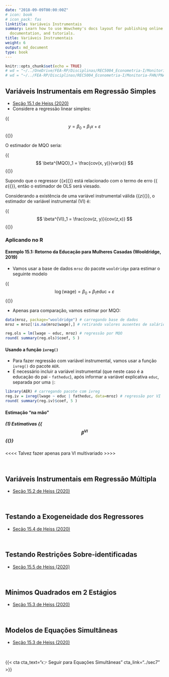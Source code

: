 ```yaml
---
date: "2018-09-09T00:00:00Z"
# icon: book
# icon_pack: fas
linktitle: Variáveis Instrumentais
summary: Learn how to use Wowchemy's docs layout for publishing online courses, software
  documentation, and tutorials.
title: Variáveis Instrumentais
weight: 6
output: md_document
type: book
---
```


```r
knitr::opts_chunk$set(echo = TRUE)
# wd = "~/../OneDrive/FEA-RP/Disciplinas/REC5004_Econometria-I/Monitoria-FHN/PNADc" # Aspire
# wd = "~/../FEA-RP/Disciplinas/REC5004_Econometria-I/Monitoria-FHN/PNADc" # Nitro
```


## Variáveis Instrumentais em Regressão Simples

- [Seção 15.1 de Heiss (2020)](http://www.urfie.net/read/index.html#page/247)
- Considere a regressão linear simples:

{{<math>}}$$ y = \beta_0 + \beta_1 x + \varepsilon \tag{15.1} $${{</math>}}

O estimador de MQO seria:

{{<math>}}$$ \beta^{MQO}_1 = \frac{cov(x, y)}{var(x)} $${{</math>}}

Supondo que o regressor {{<math>}}$x${{</math>}} está relacionado com o termo de erro {{<math>}}$\varepsilon${{</math>}}, então o estimador de OLS será viesado.

Considerando a existência de uma variável instrumental válida {{<math>}}$z${{</math>}}, o estimador de variável instrumental (VI) é:

{{<math>}}$$ \beta^{VI}_1 = \frac{cov(z, y)}{cov(z,x)} $${{</math>}}


### Aplicando no R

#### Exemplo 15.1: Retorno da Educação para Mulheres Casadas (Wooldridge, 2019)

- Vamos usar a base de dados `mroz` do pacote `wooldridge` para estimar o seguinte modelo

{{<math>}}$$ \log(\text{wage}) = \beta_0 + \beta_1 \text{educ} + \varepsilon $${{</math>}}

- Apenas para comparação, vamos estimar por MQO:
```r
data(mroz, package="wooldridge") # carregando base de dados
mroz = mroz[!is.na(mroz$wage),] # retirando valores ausentes de salário

reg.ols = lm(lwage ~ educ, mroz) # regressão por MQO
round( summary(reg.ols)$coef, 5 )
```


#### Usando a função `ivreg()`

- Para fazer regressão com variável instrumental, vamos usar a função `ivreg()` do pacote `AER`.
- É necessário incluir a variável instrumental (que neste caso é a educação do pai - `fatheduc`), após informar a variável explicativa `educ`, separada por uma `|`:

```r
library(AER) # carregando pacote com ivreg
reg.iv = ivreg(lwage ~ educ | fatheduc, data=mroz) # regressão por VI
round( summary(reg.iv)$coef, 5 )
```


#### Estimação "na mão"

##### (1) Estimativas {{<math>}}$$ \beta^{VI} $${{</math>}}

<<<< Talvez fazer apenas para VI multivariado >>>>

</br>


## Variáveis Instrumentais em Regressão Múltipla

- [Seção 15.2 de Heiss (2020)](http://www.urfie.net/read/index.html#page/249)



</br>


## Testando a Exogeneidade dos Regressores

- [Seção 15.4 de Heiss (2020)](http://www.urfie.net/read/index.html#page/252)



</br>


## Testando Restrições Sobre-identificadas

- [Seção 15.5 de Heiss (2020)](http://www.urfie.net/read/index.html#page/252)




</br>


## Mínimos Quadrados em 2 Estágios

- [Seção 15.3 de Heiss (2020)](http://www.urfie.net/read/index.html#page/250)





</br>


## Modelos de Equações Simultâneas

- [Seção 15.3 de Heiss (2020)](http://www.urfie.net/read/index.html#page/250)



</br>

{{< cta cta_text="👉 Seguir para Equações Simultâneas" cta_link="../sec7" >}}
